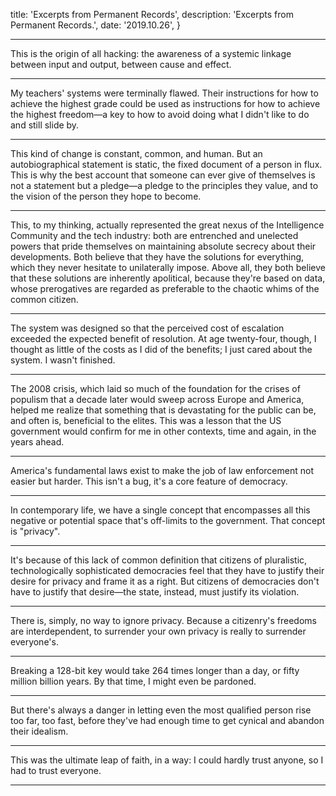  title: 'Excerpts from Permanent Records',
  description: 'Excerpts from Permanent Records.',
  date: '2019.10.26',
}

---

This is the origin of all hacking: the awareness of a systemic linkage between input and output, between cause and effect.

---

My teachers' systems were terminally flawed. Their instructions for how to achieve the highest grade could be used as instructions for how to achieve the highest freedom—a key to how to avoid doing what I didn't like to do and still slide by.

---

This kind of change is constant, common, and human. But an autobiographical statement is static, the fixed document of a person in flux. This is why the best account that someone can ever give of themselves is not a statement but a pledge—a pledge to the principles they value, and to the vision of the person they hope to become.

---

This, to my thinking, actually represented the great nexus of the Intelligence Community and the tech industry: both are entrenched and unelected powers that pride themselves on maintaining absolute secrecy about their developments. Both believe that they have the solutions for everything, which they never hesitate to unilaterally impose. Above all, they both believe that these solutions are inherently apolitical, because they're based on data, whose prerogatives are regarded as preferable to the chaotic whims of the common citizen.

---

The system was designed so that the perceived cost of escalation exceeded the expected benefit of resolution. At age twenty-four, though, I thought as little of the costs as I did of the benefits; I just cared about the system. I wasn't finished.

---

The 2008 crisis, which laid so much of the foundation for the crises of populism that a decade later would sweep across Europe and America, helped me realize that something that is devastating for the public can be, and often is, beneficial to the elites. This was a lesson that the US government would confirm for me in other contexts, time and again, in the years ahead.

---

America's fundamental laws exist to make the job of law enforcement not easier but harder. This isn't a bug, it's a core feature of democracy.

---

In contemporary life, we have a single concept that encompasses all this negative or potential space that's off-limits to the government. That concept is "privacy".

---

It's because of this lack of common definition that citizens of pluralistic, technologically sophisticated democracies feel that they have to justify their desire for privacy and frame it as a right. But citizens of democracies don't have to justify that desire—the state, instead, must justify its violation.

---

There is, simply, no way to ignore privacy. Because a citizenry's freedoms are interdependent, to surrender your own privacy is really to surrender everyone's.

---

Breaking a 128-bit key would take 264 times longer than a day, or fifty million billion years. By that time, I might even be pardoned.

---

But there's always a danger in letting even the most qualified person rise too far, too fast, before they've had enough time to get cynical and abandon their idealism.

---

This was the ultimate leap of faith, in a way: I could hardly trust anyone, so I had to trust everyone.

---